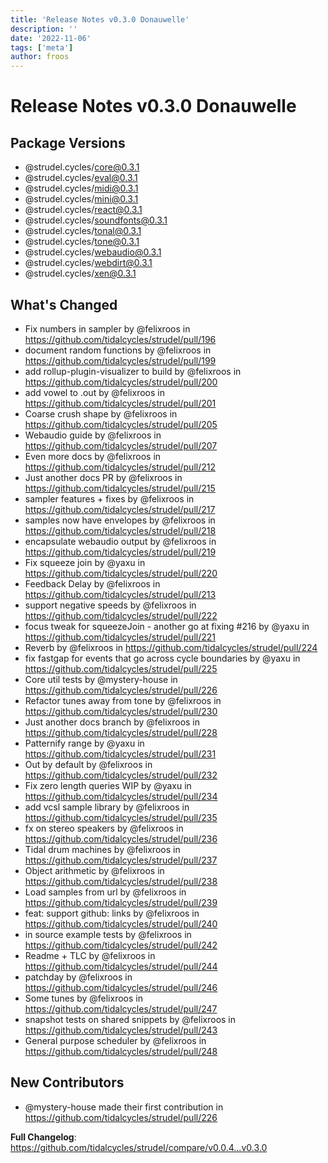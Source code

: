 ```yaml
---
title: 'Release Notes v0.3.0 Donauwelle'
description: ''
date: '2022-11-06'
tags: ['meta']
author: froos
---
```


# Release Notes v0.3.0 Donauwelle

## Package Versions

- @strudel.cycles/core@0.3.1
- @strudel.cycles/eval@0.3.1
- @strudel.cycles/midi@0.3.1
- @strudel.cycles/mini@0.3.1
- @strudel.cycles/react@0.3.1
- @strudel.cycles/soundfonts@0.3.1
- @strudel.cycles/tonal@0.3.1
- @strudel.cycles/tone@0.3.1
- @strudel.cycles/webaudio@0.3.1
- @strudel.cycles/webdirt@0.3.1
- @strudel.cycles/xen@0.3.1

## What's Changed

- Fix numbers in sampler by @felixroos in https://github.com/tidalcycles/strudel/pull/196
- document random functions by @felixroos in https://github.com/tidalcycles/strudel/pull/199
- add rollup-plugin-visualizer to build by @felixroos in https://github.com/tidalcycles/strudel/pull/200
- add vowel to .out by @felixroos in https://github.com/tidalcycles/strudel/pull/201
- Coarse crush shape by @felixroos in https://github.com/tidalcycles/strudel/pull/205
- Webaudio guide by @felixroos in https://github.com/tidalcycles/strudel/pull/207
- Even more docs by @felixroos in https://github.com/tidalcycles/strudel/pull/212
- Just another docs PR by @felixroos in https://github.com/tidalcycles/strudel/pull/215
- sampler features + fixes by @felixroos in https://github.com/tidalcycles/strudel/pull/217
- samples now have envelopes by @felixroos in https://github.com/tidalcycles/strudel/pull/218
- encapsulate webaudio output by @felixroos in https://github.com/tidalcycles/strudel/pull/219
- Fix squeeze join by @yaxu in https://github.com/tidalcycles/strudel/pull/220
- Feedback Delay by @felixroos in https://github.com/tidalcycles/strudel/pull/213
- support negative speeds by @felixroos in https://github.com/tidalcycles/strudel/pull/222
- focus tweak for squeezeJoin - another go at fixing #216 by @yaxu in https://github.com/tidalcycles/strudel/pull/221
- Reverb by @felixroos in https://github.com/tidalcycles/strudel/pull/224
- fix fastgap for events that go across cycle boundaries by @yaxu in https://github.com/tidalcycles/strudel/pull/225
- Core util tests by @mystery-house in https://github.com/tidalcycles/strudel/pull/226
- Refactor tunes away from tone by @felixroos in https://github.com/tidalcycles/strudel/pull/230
- Just another docs branch by @felixroos in https://github.com/tidalcycles/strudel/pull/228
- Patternify range by @yaxu in https://github.com/tidalcycles/strudel/pull/231
- Out by default by @felixroos in https://github.com/tidalcycles/strudel/pull/232
- Fix zero length queries WIP by @yaxu in https://github.com/tidalcycles/strudel/pull/234
- add vcsl sample library by @felixroos in https://github.com/tidalcycles/strudel/pull/235
- fx on stereo speakers by @felixroos in https://github.com/tidalcycles/strudel/pull/236
- Tidal drum machines by @felixroos in https://github.com/tidalcycles/strudel/pull/237
- Object arithmetic by @felixroos in https://github.com/tidalcycles/strudel/pull/238
- Load samples from url by @felixroos in https://github.com/tidalcycles/strudel/pull/239
- feat: support github: links by @felixroos in https://github.com/tidalcycles/strudel/pull/240
- in source example tests by @felixroos in https://github.com/tidalcycles/strudel/pull/242
- Readme + TLC by @felixroos in https://github.com/tidalcycles/strudel/pull/244
- patchday by @felixroos in https://github.com/tidalcycles/strudel/pull/246
- Some tunes by @felixroos in https://github.com/tidalcycles/strudel/pull/247
- snapshot tests on shared snippets by @felixroos in https://github.com/tidalcycles/strudel/pull/243
- General purpose scheduler by @felixroos in https://github.com/tidalcycles/strudel/pull/248

## New Contributors

- @mystery-house made their first contribution in https://github.com/tidalcycles/strudel/pull/226

**Full Changelog**: https://github.com/tidalcycles/strudel/compare/v0.0.4...v0.3.0

